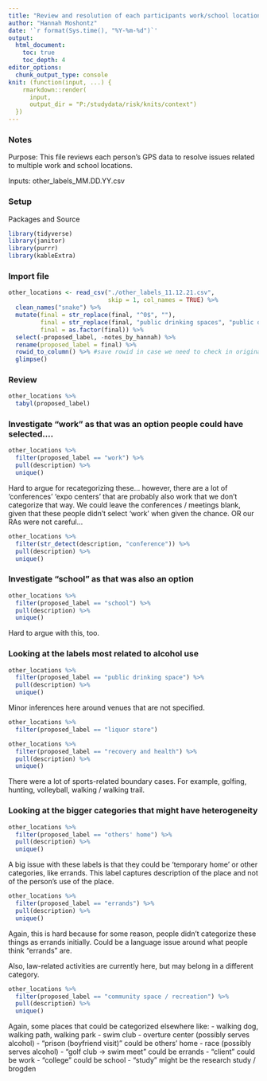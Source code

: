 ```yaml
---
title: "Review and resolution of each participants work/school locations"
author: "Hannah Moshontz"
date: '`r format(Sys.time(), "%Y-%m-%d")`'
output: 
  html_document:
    toc: true 
    toc_depth: 4
editor_options: 
  chunk_output_type: console
knit: (function(input, ...) {
    rmarkdown::render(
      input,
      output_dir = "P:/studydata/risk/knits/context")
  })
---
```



### Notes

Purpose: This file reviews each person's GPS data to resolve issues related to multiple work and school locations.

Inputs:  other_labels_MM.DD.YY.csv


### Setup

Packages and Source
```r
library(tidyverse)
library(janitor)
library(purrr)
library(kableExtra)
```

### Import file

```r
other_locations <- read_csv("./other_labels_11.12.21.csv",
                            skip = 1, col_names = TRUE) %>% 
  clean_names("snake") %>% 
  mutate(final = str_replace(final, "^0$", ""),
         final = str_replace(final, "public drinking spaces", "public drinking space"),
         final = as.factor(final)) %>% 
  select(-proposed_label, -notes_by_hannah) %>% 
  rename(proposed_label = final) %>% 
  rowid_to_column() %>% #save rowid in case we need to check in original dataset
  glimpse()
```

### Review 

```r
other_locations %>% 
  tabyl(proposed_label)
```

### Investigate "work" as that was an option people could have selected....

```r
other_locations %>% 
  filter(proposed_label == "work") %>% 
  pull(description) %>% 
  unique()
```

Hard to argue for recategorizing these... however, there are a lot of 'conferences' 'expo centers' that are probably also work that we don't categorize that way. We could leave the conferences / meetings blank, given that these people didn't select 'work' when given the chance. OR our RAs were not careful...

```r
other_locations %>% 
  filter(str_detect(description, "conference")) %>% 
  pull(description) %>% 
  unique()
```

### Investigate "school" as that was also an option

```r
other_locations %>% 
  filter(proposed_label == "school") %>% 
  pull(description) %>% 
  unique()
```

Hard to argue with this, too.


### Looking at the labels most related to alcohol use

```r
other_locations %>% 
  filter(proposed_label == "public drinking space") %>% 
  pull(description) %>% 
  unique()
```

Minor inferences here around venues that are not specified.

```r
other_locations %>% 
  filter(proposed_label == "liquor store") 
```


```r
other_locations %>% 
  filter(proposed_label == "recovery and health") %>% 
  pull(description) %>% 
  unique()
```

There were a lot of sports-related boundary cases. For example, golfing, hunting, volleyball, walking / walking trail.

### Looking at the bigger categories that might have heterogeneity


```r
other_locations %>% 
  filter(proposed_label == "others' home") %>% 
  pull(description) %>% 
  unique()
```

A big issue with these labels is that they could be 'temporary home' or other categories, like errands. This label captures description of the place and not of the person's use of the place.

```r
other_locations %>% 
  filter(proposed_label == "errands") %>% 
  pull(description) %>% 
  unique()
```

Again, this is hard because for some reason, people didn't categorize these things as errands initially. Could be a language issue around what people think "errands" are.

Also, law-related activities are currently here, but may belong in a different category.

```r
other_locations %>% 
  filter(proposed_label == "community space / recreation") %>% 
  pull(description) %>% 
  unique()
```

Again, some places that could be categorized elsewhere like:
- walking dog, walking path, walking park
- swim club
- overture center (possibly serves alcohol)
- "prison (boyfriend visit)" could be others' home
- race (possibly serves alcohol)
- "golf club -> swim meet" could be errands
- "client" could be work
- "college" could be school
- "study" might be the research study / brogden


